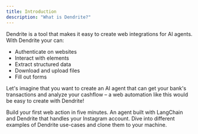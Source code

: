 ```yaml
---
title: Introduction
description: "What is Dendrite?"
---
```


Dendrite is a tool that makes it easy to create web integrations for AI agents. With Dendrite your can:

- Authenticate on websites
- Interact with elements
- Extract structured data
- Download and upload files
- Fill out forms

Let's imagine that you want to create an AI agent that can get your bank's transactions and analyze your cashflow – a web automation like this would be easy to create with Dendrite!

<CardGroup>
  <Card title="Quickstart" icon="book" href="/getting-started">
    Build your first web action in five minutes.
  </Card>
  <Card title="LangChain Agent" icon="link" href="/examples/langchain">
    An agent built with LangChain and Dendrite that handles your Instagram
    account.
  </Card>
  <Card
    title="See Examples Repos"
    icon="github"
    href="https://github.com/dendrite-systems/dendrite-examples"
  >
    Dive into different examples of Dendrite use-cases and clone them to your
    machine.
  </Card>
</CardGroup>
